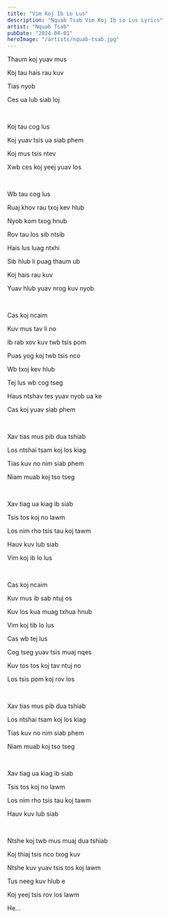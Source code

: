 ```yaml
---
title: "Vim Koj Ib Lo Lus"
description: "Nquab Tsab Vim Koj Ib Lo Lus Lyrics"
artist: "Nquab Tsab"
pubDate: "2024-04-01"
heroImage: "/artists/nquab-tsab.jpg"
---
```


Thaum koj yuav mus

Koj tau hais rau kuv

Tias nyob

Ces ua lub siab loj

<br />

Koj tau cog lus

Koj yuav tsis ua siab phem

Koj mus tsis ntev

Xwb ces koj yeej yuav los

<br />

Wb tau cog lus

Ruaj khov rau txoj kev hlub

Nyob kom txog hnub

Rov tau los sib ntsib

Hais lus luag ntxhi

Sib hlub li puag thaum ub

Koj hais rau kuv

Yuav hlub yuav nrog kuv nyob

<br />

Cas koj ncaim

Kuv mus tav li no

Ib rab xov kuv twb tsis pom

Puas yog koj twb tsis nco

Wb txoj kev hlub

Tej lus wb cog tseg

Haus ntshav tes yuav nyob ua ke

Cas koj yuav siab phem

<br />

Xav tias mus pib dua tshiab

Los ntshai tsam koj los kiag

Tias kuv no nim siab phem

Niam muab koj tso tseg

<br />

Xav tiag ua kiag ib siab

Tsis tos koj no lawm

Los nim rho tsis tau koj tawm

Hauv kuv lub siab

Vim koj ib lo lus

<br />

Cas koj ncaim

Kuv mus ib sab ntuj os

Kuv los kua muag txhua hnub

Vim koj tib lo lus

Cas wb tej lus

Cog tseg yuav tsis muaj nqes

Kuv tos tos koj tav ntuj no

Los tsis pom koj rov los

<br />

Xav tias mus pib dua tshiab

Los ntshai tsam koj los kiag

Tias kuv no nim siab phem

Niam muab koj tso tseg

<br />

Xav tiag ua kiag ib siab

Tsis tos koj no lawm

Los nim rho tsis tau koj tawm

Hauv kuv lub siab

<br />

Ntshe koj twb mus muaj dua tshiab

Koj thiaj tsis nco txog kuv

Ntshe kuv yuav tsis tos koj lawm

Tus neeg kuv hlub e

Koj yeej tsis rov los lawm

He...
